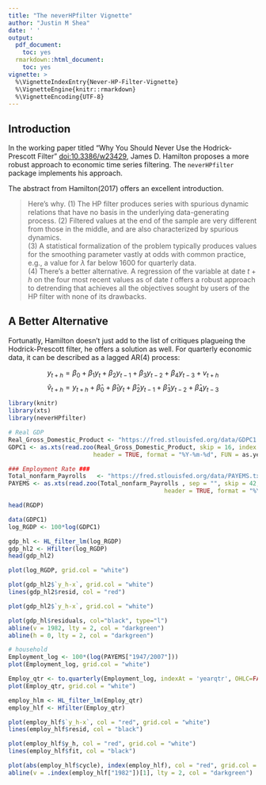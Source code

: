 ```yaml
---
title: "The neverHPfilter Vignette"
author: "Justin M Shea"
date: ' '
output:
  pdf_document:
    toc: yes
  rmarkdown::html_document:
    toc: yes
vignette: >
  %\VignetteIndexEntry{Never-HP-Filter-Vignette}  
  %\VignetteEngine{knitr::rmarkdown}  
  %\VignetteEncoding{UTF-8}
---
```



\newpage

## Introduction

In the working paper titled "Why You Should Never Use the Hodrick-Prescott Filter" <doi:10.3386/w23429>, James D. Hamilton proposes a more robust approach to economic time series filtering. The `neverHPfilter` package implements his approach.

The abstract from Hamilton(2017) offers an excellent introduction.


  >Here’s why. 
  (1) The HP filter produces series with spurious dynamic relations that have no basis in the underlying data-generating process. 
  (2) Filtered values at the end of the sample are very different from those in the middle, and are also characterized by spurious dynamics.  
  (3) A statistical formalization of the problem typically produces values for the smoothing parameter vastly at odds with common practice, e.g., a value for $\lambda$ far below 1600 for quarterly data.  
  (4) There’s a better alternative. A regression of the variable at date $t + h$ on the four most recent values as of date $t$ offers a robust approach to detrending that achieves all the objectives sought by users of the HP filter with none of its drawbacks.

## A Better Alternative

Fortunatly, Hamilton doesn't just add to the list of critiques plagueing the Hodrick-Prescott filter, he offers a solution as well. For quarterly economic data, it can be described as a lagged AR(4) process:

$$y_{t+h} = \beta_0 + \beta_1 y_t + \beta_2 y_{t-1} +\beta_3 y_{t-2} + \beta_4 y_{t-3} + v_{t+h}$$
$$\hat{v}_{t+h} = y_{t+h} + \hat{\beta}_0 + \hat{\beta}_1 y_t + \hat{\beta}_2 y_{t-1} + \hat{\beta}_3 y_{t-2} + \hat{\beta}_4 y_{t-3}$$

\newpage

```r
library(knitr)
library(xts)
library(neverHPfilter)
```

```r
# Real GDP
Real_Gross_Domestic_Product <- "https://fred.stlouisfed.org/data/GDPC1.txt"
GDPC1 <- as.xts(read.zoo(Real_Gross_Domestic_Product, skip = 16, index.column = 1,
                        header = TRUE, format = "%Y-%m-%d", FUN = as.yearqtr))

### Employment Rate ###
Total_nonfarm_Payrolls   <- "https://fred.stlouisfed.org/data/PAYEMS.txt"
PAYEMS <- as.xts(read.zoo(Total_nonfarm_Payrolls , sep = "", skip = 42, index.column = 1,
                                            header = TRUE, format = "%Y-%m-%d", FUN = as.yearmon))

head(RGDP)
```

```r
data(GDPC1)
log_RGDP <- 100*log(GDPC1)

gdp_hl <- HL_filter_lm(log_RGDP)
gdp_hl2 <- Hfilter(log_RGDP)
head(gdp_hl2)
```

```r
plot(log_RGDP, grid.col = "white")
```

```r
plot(gdp_hl2$`y_h-x`, grid.col = "white")
lines(gdp_hl2$resid, col = "red")
```

```r
plot(gdp_hl2$`y_h-x`, grid.col = "white")
```

```r
plot(gdp_hl$residuals, col="black", type="l")
abline(v = 1982, lty = 2, col = "darkgreen")
abline(h = 0, lty = 2, col = "darkgreen")
```

```r
# household
Employment_log <- 100*(log(PAYEMS["1947/2007"]))
plot(Employment_log, grid.col = "white")
```

```r
Employ_qtr <- to.quarterly(Employment_log, indexAt = 'yearqtr', OHLC=FALSE)
plot(Employ_qtr, grid.col = "white")
```

```r
employ_hlm <- HL_filter_lm(Employ_qtr)
employ_hlf <- Hfilter(Employ_qtr)

plot(employ_hlf$`y_h-x`, col = "red", grid.col = "white")
lines(employ_hlf$resid, col = "black")
```

```r
plot(employ_hlf$y_h, col = "red", grid.col = "white")
lines(employ_hlf$fit, col = "black")
```

```r
plot(abs(employ_hlf$cycle), index(employ_hlf), col = "red", grid.col = "white")
abline(v = .index(employ_hlf["1982"])[1], lty = 2, col = "darkgreen")
```
